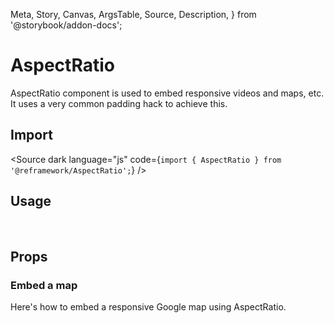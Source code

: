   Meta,
  Story,
  Canvas,
  ArgsTable,
  Source,
  Description,
} from '@storybook/addon-docs';

<Meta
  title="Containers/AspectRatio"
  component={AspectRatio}
  id="Containers/AspectRatio"
/>

# AspectRatio

AspectRatio component is used to embed responsive videos and maps, etc. It uses a very common padding hack to achieve this.

## Import

<Source
  dark
  language="js"
  code={`import { AspectRatio } from '@reframework/AspectRatio';`}
/>

## Usage

<br />

<Story name="Video" story={stories.Video} />

<Source of="Video" dark />

## Props

<ArgsTable story="Video" />

### Embed a map

Here's how to embed a responsive Google map using AspectRatio.

<Canvas>
  <Story story={stories.Map} />
</Canvas>
